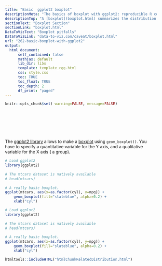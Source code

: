 ```yaml
---
title: "Basic  ggplot2 boxplot"
descriptionMeta: "The basics of boxplot with ggplot2: reproducible R code and explanation provided."
descriptionTop: "A [boxplot](boxplot.html) summarizes the distribution of a continuous variable. It displays its median, its first and third quartiles and its outliers. Main caveat is that the underlying distribution is [hidden](https://www.data-to-viz.com/caveat/boxplot.html). This page explains how to build a basic  boxplot with [ggplot2](ggplot2-package.html)."
sectionText: "Boxplot Section"
sectionLink: "boxplot.html"
DataToVizText: "Boxplot pitfalls"
DataToVizLink: "data-to-viz.com/caveat/boxplot.html"
url: "262-basic-boxplot-with-ggplot2"
output:
  html_document:
      self_contained: false    
      mathjax: default
      lib_dir: libs
      template: template_rgg.html
      css: style.css
      toc: TRUE
      toc_float: TRUE
      toc_depth: 2
      df_print: "paged"
---
```



```r
knitr::opts_chunk$set( warning=FALSE, message=FALSE)
```

<div class="container" style="padding-top: 80px">




<div class = "row">

<div class = "col-md-6  col-sm-12 align-self-center">

The [ggplot2 library](ggplot2-package.html) allows to make a [boxplot](boxplot.html) using `geom_boxplot()`. You have to specify a quantitative variable for the Y axis, and a qualitative variable for the X axis ( a group).

</div>


<div class = "col-md-6  col-sm-12">

```r
# Load ggplot2
library(ggplot2)
 
# The mtcars dataset is natively available
# head(mtcars)
 
# A really basic boxplot.
ggplot(mtcars, aes(x=as.factor(cyl), y=mpg)) + 
    geom_boxplot(fill="slateblue", alpha=0.2) + 
    xlab("cyl")
```
</div>
</div>


```r
# Load ggplot2
library(ggplot2)
 
# The mtcars dataset is natively available
# head(mtcars)
 
# A really basic boxplot.
ggplot(mtcars, aes(x=as.factor(cyl), y=mpg)) + 
    geom_boxplot(fill="slateblue", alpha=0.2) + 
    xlab("cyl")
```


<!-- Close container -->
</div>




```r
htmltools::includeHTML("htmlChunkRelatedDistribution.html")
```
